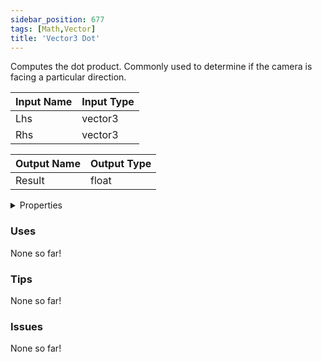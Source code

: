 ```yaml
---
sidebar_position: 677
tags: [Math,Vector]
title: 'Vector3 Dot'
---
```


Computes the dot product. Commonly used to determine if the camera is facing a particular direction.




<EsbSvg />

| Input Name | Input Type |
|-----------|-----------|
| Lhs | vector3 |
| Rhs | vector3 |

| Output Name | Output Type |
|-----------|-----------|
| Result | float |


<details>
  <summary>Properties</summary>
  <div>
    <div>
    <table>
      <thead>
        <tr>
          <th>Is beta required?</th>
          <th>❌</th>
        </tr>
        <tr>
          <th>Is this chip a trolling risk?</th>
          <th>❌</th>
        </tr>
        <tr>
          <th>Is this chip a role assignment risk?</th>
          <th>❌</th>
        </tr>
        <tr>
          <th>Chip UUID</th>
          <th>498c4e25-f73b-49a6-912e-ae148ed50dca</th>
        </tr>
      </thead>
    </table>
    </div>
  </div>
</details>

### Uses

None so far!

### Tips

None so far!

### Issues

None so far!